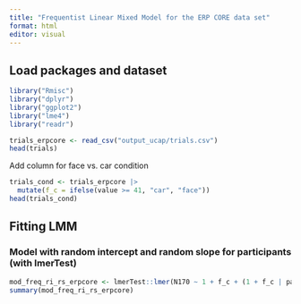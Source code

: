 ```yaml
---
title: "Frequentist Linear Mixed Model for the ERP CORE data set"
format: html
editor: visual
---
```


## Load packages and dataset

```r
library("Rmisc")
library("dplyr")
library("ggplot2")
library("lme4")
library("readr")
```

```r
trials_erpcore <- read_csv("output_ucap/trials.csv")
head(trials)
```

Add column for face vs. car condition

```r
trials_cond <- trials_erpcore |>
  mutate(f_c = ifelse(value >= 41, "car", "face"))
head(trials_cond)
```

## Fitting LMM

### Model with random intercept and random slope for participants (with lmerTest)

```r
mod_freq_ri_rs_erpcore <- lmerTest::lmer(N170 ~ 1 + f_c + (1 + f_c | participant_id), trials_cond)
summary(mod_freq_ri_rs_erpcore)
```
